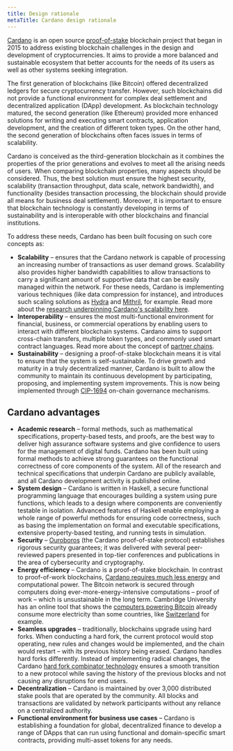```yaml
---
title: Design rationale
metaTitle: Cardano design rationale
---
```


[Cardano](https://cardano.org/) is an open source
[proof-of-stake](/about-cardano/new-to-cardano/proof-of-stake) blockchain
project that began in 2015 to address existing blockchain challenges in the
design and development of cryptocurrencies. It aims to provide a more balanced
and sustainable ecosystem that better accounts for the needs of its users as
well as other systems seeking integration.

The first generation of blockchains (like Bitcoin) offered decentralized ledgers
for secure cryptocurrency transfer. However, such blockchains did not provide a
functional environment for complex deal settlement and decentralized application
(DApp) development. As blockchain technology matured, the second generation
(like Ethereum) provided more enhanced solutions for writing and executing smart
contracts, application development, and the creation of different token types.
On the other hand, the second generation of blockchains often faces issues in
terms of scalability.

Cardano is conceived as the third-generation blockchain as it combines the
properties of the prior generations and evolves to meet all the arising needs of
users. When comparing blockchain properties, many aspects should be considered.
Thus, the best solution must ensure the highest security, scalability
(transaction throughput, data scale, network bandwidth), and functionality
(besides transaction processing, the blockchain should provide all means for
business deal settlement). Moreover, it is important to ensure that blockchain
technology is constantly developing in terms of sustainability and is
interoperable with other blockchains and financial institutions.

To address these needs, Cardano has been built focusing on such core concepts
as:

- **Scalability** – ensures that the Cardano network is capable of processing an
  increasing number of transactions as user demand grows. Scalability also
  provides higher bandwidth capabilities to allow transactions to carry a
  significant amount of supportive data that can be easily managed within the
  network. For these needs, Cardano is implementing various techniques (like
  data compression for instance), and introduces such scaling solutions as
  [Hydra](https://hydra.family/head-protocol/) and
  [Mithril](https://mithril.network/doc/), for example. Read more about the
  [research underpinning Cardano's scalability here](https://www.essentialcardano.io/article/an-analysis-of-the-research-underpinning-cardanos-scalability).
- **Interoperability** – ensures the most multi-functional environment for
  financial, business, or commercial operations by enabling users to interact
  with different blockchain systems. Cardano aims to support cross-chain
  transfers, multiple token types, and commonly used smart contract languages.
  Read more about the concept of
  [partner chains](https://iohk.io/en/blog/posts/2023/11/03/partner-chains-are-coming-to-cardano/).
- **Sustainability** – designing a proof-of-stake blockchain means it is vital
  to ensure that the system is self-sustainable. To drive growth and maturity in
  a truly decentralized manner, Cardano is built to allow the community to
  maintain its continuous development by participating, proposing, and
  implementing system improvements. This is now being implemented through
  [CIP-1694](https://cips.cardano.org/cip/CIP-1694) on-chain governance
  mechanisms.

## Cardano advantages

- **Academic research** – formal methods, such as mathematical specifications,
  property-based tests, and proofs, are the best way to deliver high assurance
  software systems and give confidence to users for the management of digital
  funds. Cardano has been built using formal methods to achieve strong
  guarantees on the functional correctness of core components of the system. All
  of the research and technical specifications that underpin Cardano are
  publicly available, and all Cardano development activity is published online.
- **System design** – Cardano is written in Haskell, a secure functional
  programming language that encourages building a system using pure functions,
  which leads to a design where components are conveniently testable in
  isolation. Advanced features of Haskell enable employing a whole range of
  powerful methods for ensuring code correctness, such as basing the
  implementation on formal and executable specifications, extensive
  property-based testing, and running tests in simulation.
- **Security** –
  [Ouroboros](https://iohk.io/en/blog/posts/2020/06/23/the-ouroboros-path-to-decentralization/)
  (the Cardano proof-of-stake protocol) establishes rigorous security
  guarantees; it was delivered with several peer-reviewed papers presented in
  top-tier conferences and publications in the area of cybersecurity and
  cryptography.
- **Energy efficiency** – Cardano is a proof-of-stake blockchain. In contrast to
  proof-of-work blockchains,
  [Cardano requires much less energy](https://iohk.io/en/blog/posts/2021/08/17/why-they-re-calling-cardano-the-green-blockchain/)
  and computational power. The Bitcoin network is secured through computers
  doing ever-more-energy-intensive computations – proof of work – which is
  unsustainable in the long term. Cambridge University has an online tool that
  shows the [computers powering Bitcoin](https://cbeci.org/) already consume
  more electricity than some countries, like
  [Switzerland](https://www.bfe.admin.ch/bfe/en/home/supply/statistics-and-geodata/energy-statistics/overall-energy-statistics.html)
  for example.
- **Seamless upgrades** – traditionally, blockchains upgrade using hard forks.
  When conducting a hard fork, the current protocol would stop operating, new
  rules and changes would be implemented, and the chain would restart – with its
  previous history being erased. Cardano handles hard forks differently. Instead
  of implementing radical changes, the Cardano
  [hard fork combinator technology](https://iohk.io/en/blog/posts/2020/05/07/combinator-makes-easy-work-of-shelley-hard-fork/)
  ensures a smooth transition to a new protocol while saving the history of the
  previous blocks and not causing any disruptions for end users.
- **Decentralization** – Cardano is maintained by over 3,000 distributed stake
  pools that are operated by the community. All blocks and transactions are
  validated by network participants without any reliance on a centralized
  authority.
- **Functional environment for business use cases** – Cardano is establishing a
  foundation for global, decentralized finance to develop a range of DApps that
  can run using functional and domain-specific smart contracts, providing
  multi-asset tokens for any needs.

